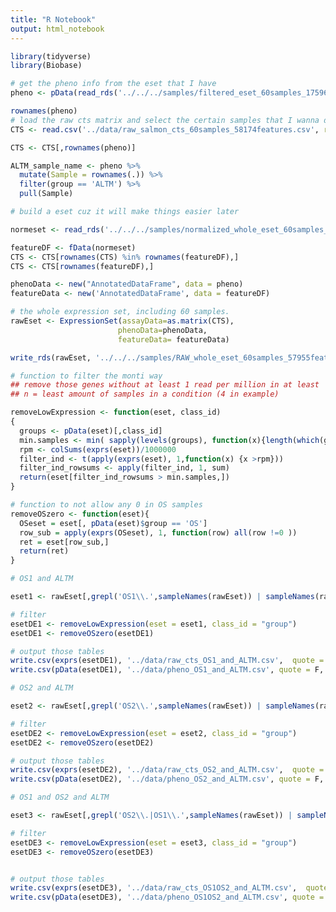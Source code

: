 ```yaml
---
title: "R Notebook"
output: html_notebook
---
```

```r
library(tidyverse)
library(Biobase)
```


```r
# get the pheno info from the eset that I have
pheno <- pData(read_rds('../../../samples/filtered_eset_60samples_17596features.RDS'))

rownames(pheno)
# load the raw cts matrix and select the certain samples that I wanna do norm and DE with
CTS <- read.csv('../data/raw_salmon_cts_60samples_58174features.csv', row.names = 1) 

CTS <- CTS[,rownames(pheno)]

ALTM_sample_name <- pheno %>%
  mutate(Sample = rownames(.)) %>%
  filter(group == 'ALTM') %>%
  pull(Sample)

```

```r
# build a eset cuz it will make things easier later

normeset <- read_rds('../../../samples/normalized_whole_eset_60samples_57955features.RDS')

featureDF <- fData(normeset)
CTS <- CTS[rownames(CTS) %in% rownames(featureDF),]
CTS <- CTS[rownames(featureDF),]

phenoData <- new("AnnotatedDataFrame", data = pheno)
featureData <- new('AnnotatedDataFrame', data = featureDF)

# the whole expression set, including 60 samples.
rawEset <- ExpressionSet(assayData=as.matrix(CTS), 
                        phenoData=phenoData, 
                        featureData= featureData)

write_rds(rawEset, '../../../samples/RAW_whole_eset_60samples_57955features.RDS')

```

```r
# function to filter the monti way
## remove those genes without at least 1 read per million in at least 'n' samples 
## n = least amount of samples in a condition (4 in example)

removeLowExpression <- function(eset, class_id)
{
  groups <- pData(eset)[,class_id]
  min.samples <- min( sapply(levels(groups), function(x){length(which(groups %in% x))}) )
  rpm <- colSums(exprs(eset))/1000000
  filter_ind <- t(apply(exprs(eset), 1,function(x) {x >rpm}))
  filter_ind_rowsums <- apply(filter_ind, 1, sum)
  return(eset[filter_ind_rowsums > min.samples,])
}
```


```r
# function to not allow any 0 in OS samples
removeOSzero <- function(eset){
  OSeset = eset[, pData(eset)$group == 'OS']
  row_sub = apply(exprs(OSeset), 1, function(row) all(row !=0 ))
  ret = eset[row_sub,]
  return(ret)
}

```


```r
# OS1 and ALTM

eset1 <- rawEset[,grepl('OS1\\.',sampleNames(rawEset)) | sampleNames(rawEset) %in% ALTM_sample_name]

# filter 
esetDE1 <- removeLowExpression(eset = eset1, class_id = "group")
esetDE1 <- removeOSzero(esetDE1)

# output those tables
write.csv(exprs(esetDE1), '../data/raw_cts_OS1_and_ALTM.csv',  quote = F, row.names = T)
write.csv(pData(esetDE1), '../data/pheno_OS1_and_ALTM.csv', quote = F, row.names = T)
```

```r
# OS2 and ALTM

eset2 <- rawEset[,grepl('OS2\\.',sampleNames(rawEset)) | sampleNames(rawEset) %in% ALTM_sample_name]

# filter 
esetDE2 <- removeLowExpression(eset = eset2, class_id = "group")
esetDE2 <- removeOSzero(esetDE2)

# output those tables
write.csv(exprs(esetDE2), '../data/raw_cts_OS2_and_ALTM.csv',  quote = F, row.names = T)
write.csv(pData(esetDE2), '../data/pheno_OS2_and_ALTM.csv', quote = F, row.names = T)

```

```r
# OS1 and OS2 and ALTM

eset3 <- rawEset[,grepl('OS2\\.|OS1\\.',sampleNames(rawEset)) | sampleNames(rawEset) %in% ALTM_sample_name]

# filter 
esetDE3 <- removeLowExpression(eset = eset3, class_id = "group")
esetDE3 <- removeOSzero(esetDE3)


# output those tables
write.csv(exprs(esetDE3), '../data/raw_cts_OS1OS2_and_ALTM.csv',  quote = F, row.names = T)
write.csv(pData(esetDE3), '../data/pheno_OS1OS2_and_ALTM.csv', quote = F, row.names = T)
```


